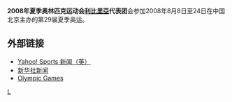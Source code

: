 {{Infobox Country Olympics
|NOC=LBR
|games=2008年夏季
|competitors= 
|sports= 
|flagbearer=
|officials=
}}

'''2008年夏季奥林匹克运动会[[利比里亞|利比里亞]]代表团'''会参加2008年8月8日至24日在中国北京主办的第29届夏季奥运。

== 外部链接 ==
*[http://uk.eurosport.yahoo.com/25012008/58/cambodian-officials-outnumber-athletes.html Yahoo! Sports 新闻（英）]{{Wayback|url=http://uk.eurosport.yahoo.com/25012008/58/cambodian-officials-outnumber-athletes.html |date=20190822001626 }}
*[http://news.xinhuanet.com/english/2008-05/30/content_8282290.htm 新华社新闻]{{Wayback|url=http://news.xinhuanet.com/english/2008-05/30/content_8282290.htm |date=20160304051420 }}
*[https://web.archive.org/web/20080826220111/http://www.softonlinesoft.com/vb/showthread.php?t=611 Olympic Games]
{{NOCin2008SummerOlympics}}

[[Category:2008年夏季奧林匹克運動會代表團|L]]